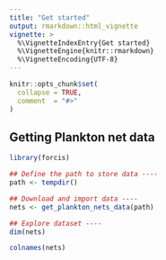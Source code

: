 ```yaml
---
title: "Get started"
output: rmarkdown::html_vignette
vignette: >
  %\VignetteIndexEntry{Get started}
  %\VignetteEngine{knitr::rmarkdown}
  %\VignetteEncoding{UTF-8}
---
```


```r
knitr::opts_chunk$set(
  collapse = TRUE,
  comment  = "#>"
)
```


## Getting Plankton net data



```r
library(forcis)
```




```r
## Define the path to store data ----
path <- tempdir()

## Download and import data ----
nets <- get_plankton_nets_data(path)

## Explore dataset ----
dim(nets)

colnames(nets)
```

